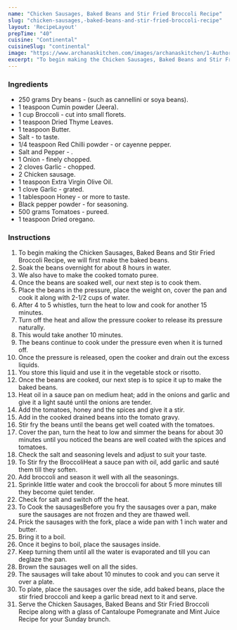 ---
name: "Chicken Sausages, Baked Beans and Stir Fried Broccoli Recipe"
slug: "chicken-sausages,-baked-beans-and-stir-fried-broccoli-recipe"
layout: 'RecipeLayout'
prepTime: "40"
cuisine: "Continental"
cuisineSlug: "continental"
image: "https://www.archanaskitchen.com/images/archanaskitchen/1-Author/sibyl_sunitha/Chicken_Sausages_Baked_Beans_and_Stir_Fried_Broccoli_Recipe.jpg"
excerpt: "To begin making the Chicken Sausages, Baked Beans and Stir Fried Broccoli Recipe, we will first make the baked beans"
---

### Ingredients

- 250 grams Dry beans - (such as cannellini or soya beans).
- 1 teaspoon Cumin powder (Jeera).
- 1 cup Broccoli - cut into small florets.
- 1 teaspoon Dried Thyme Leaves.
- 1 teaspoon Butter.
- Salt - to taste.
- 1/4 teaspoon Red Chilli powder - or cayenne pepper.
- Salt and Pepper - .
- 1 Onion - finely chopped.
- 2 cloves Garlic - chopped.
- 2 Chicken sausage.
- 1 teaspoon Extra Virgin Olive Oil.
- 1 clove Garlic - grated.
- 1 tablespoon Honey - or more to taste.
- Black pepper powder - for seasoning.
- 500 grams Tomatoes - pureed.
- 1 teaspoon Dried oregano.

### Instructions

1. To begin making the Chicken Sausages, Baked Beans and Stir Fried Broccoli Recipe, we will first make the baked beans.
1. Soak the beans overnight for about 8 hours in water.
1. We also have to make the cooked tomato puree.
1. Once the beans are soaked well, our next step is to cook them.
1.  Place the beans in the pressure, place the weight on, cover the pan and cook it along with 2-1/2 cups of water.
1. After 4 to 5 whistles, turn the heat to low and cook for another 15 minutes.
1. Turn off the heat and allow the pressure cooker to release its pressure naturally.
1. This would take another 10 minutes.
1. The beans continue to cook under the pressure even when it is turned off.
1. Once the pressure is released, open the cooker and drain out the excess liquids.
1. You store this liquid and use it in the vegetable stock or risotto.
1. Once the beans are cooked, our next step is to spice it up to make the baked beans.
1. Heat oil in a sauce pan on medium heat; add in the onions and garlic and give it a light sauté until the onions are tender.
1. Add the tomatoes, honey and the spices and give it a stir.
1. Add in the cooked drained beans into the tomato gravy.
1. Stir fry the beans until the beans get well coated with the tomatoes.
1. Cover the pan, turn the heat to low and simmer the beans for about 30 minutes until you noticed the beans are well coated with the spices and tomatoes.
1. Check the salt and seasoning levels and adjust to suit your taste.
1. To Stir fry the BroccoliHeat a sauce pan with oil, add garlic and sauté them till they soften.
1. Add broccoli and season it well with all the seasonings.
1. Sprinkle little water and cook the broccoli for about 5 more minutes till they become quiet tender.
1. Check for salt and switch off the heat.
1. To Cook the sausagesBefore you fry the sausages over a pan, make sure the sausages are not frozen and they are thawed well.
1. Prick the sausages with the fork, place a wide pan with 1 inch water and butter.
1. Bring it to a boil.
1. Once it begins to boil, place the sausages inside.
1. Keep turning them until all the water is evaporated and till you can deglaze the pan.
1. Brown the sausages well on all the sides.
1. The sausages will take about 10 minutes to cook and you can serve it over a plate.
1. To plate, place the sausages over the side, add baked beans, place the stir fried broccoli and keep a garlic bread next to it and serve.
1. Serve the Chicken Sausages, Baked Beans and Stir Fried Broccoli Recipe along with a glass of Cantaloupe Pomegranate and Mint Juice Recipe for your Sunday brunch.
